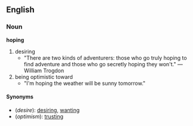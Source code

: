 ==English==
===Noun===
'''hoping'''

#desiring
#*"There are two kinds of adventurers: those who go truly hoping to find adventure and those who go secretly hoping they won't." &mdash; William Trogdon
#being optimistic toward
#*"I'm hoping the weather will be sunny tomorrow."

====Synonyms====

*(''desire''): [[desiring]], [[wanting]]
*(''optimism''): [[trusting]]